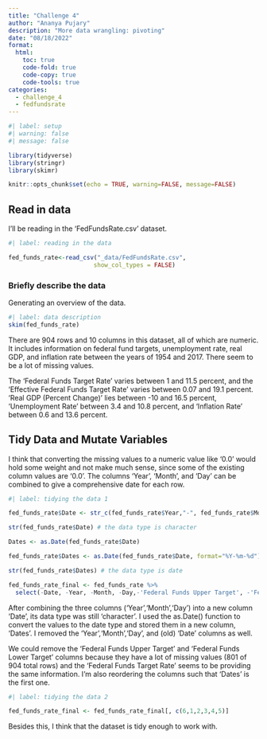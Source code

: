 ```yaml
---
title: "Challenge 4"
author: "Ananya Pujary"
description: "More data wrangling: pivoting" 
date: "08/18/2022"
format:
  html:
    toc: true
    code-fold: true
    code-copy: true
    code-tools: true
categories:
  - challenge_4
  - fedfundsrate 
---
```


```r
#| label: setup
#| warning: false
#| message: false

library(tidyverse)
library(stringr)
library(skimr)

knitr::opts_chunk$set(echo = TRUE, warning=FALSE, message=FALSE)
```

## Read in data

I'll be reading in the 'FedFundsRate.csv' dataset.

```r
#| label: reading in the data

fed_funds_rate<-read_csv("_data/FedFundsRate.csv",
                        show_col_types = FALSE)

```

### Briefly describe the data

Generating an overview of the data.

```r
#| label: data description
skim(fed_funds_rate)
```

There are 904 rows and 10 columns in this dataset, all of which are numeric. It includes information on federal fund targets, unemployment rate, real GDP, and inflation rate between the years of 1954 and 2017. There seem to be a lot of missing values.

The 'Federal Funds Target Rate' varies between 1 and 11.5 percent, and the 'Effective Federal Funds Target Rate' varies between 0.07 and 19.1 percent. 'Real GDP (Percent Change)' lies between -10 and 16.5 percent, 'Unemployment Rate' between 3.4 and 10.8 percent, and 'Inflation Rate' between 0.6 and 13.6 percent.

## Tidy Data and Mutate Variables

I think that converting the missing values to a numeric value like '0.0' would hold some weight and not make much sense, since some of the existing column values are '0.0'. The columns 'Year', 'Month', and 'Day' can be combined to give a comprehensive date for each row.
```r
#| label: tidying the data 1

fed_funds_rate$Date <- str_c(fed_funds_rate$Year,"-", fed_funds_rate$Month,"-",fed_funds_rate$Day)

str(fed_funds_rate$Date) # the data type is character

Dates <- as.Date(fed_funds_rate$Date)

fed_funds_rate$Dates <- as.Date(fed_funds_rate$Date, format="%Y-%m-%d")

str(fed_funds_rate$Dates) # the data type is date

fed_funds_rate_final <- fed_funds_rate %>%
  select(-Date, -Year, -Month, -Day,-'Federal Funds Upper Target', -'Federal Funds Lower Target')
```
After combining the three columns ('Year','Month','Day') into a new column 'Date', its data type was still 'character'. I used the as.Date() function to convert the values to the date type and stored them in a new column, 'Dates'. I removed the 'Year','Month','Day', and (old) 'Date' columns as well.

We could remove the 'Federal Funds Upper Target' and 'Federal Funds Lower Target' columns because they have a lot of missing values (801 of 904 total rows) and the 'Federal Funds Target Rate' seems to be providing the same information. I'm also reordering the columns such that 'Dates' is the first one.

```r
#| label: tidying the data 2

fed_funds_rate_final <- fed_funds_rate_final[, c(6,1,2,3,4,5)]
```

Besides this, I think that the dataset is tidy enough to work with.
